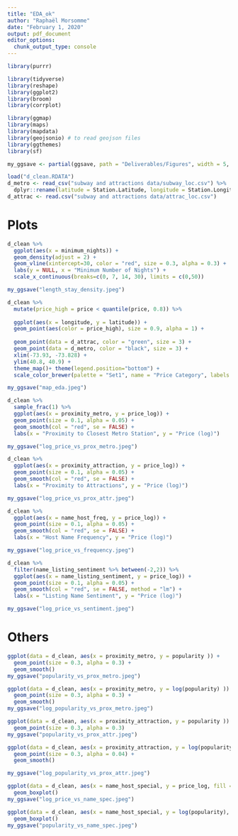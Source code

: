 ```yaml
---
title: "EDA_ok"
author: "Raphaël Morsomme"
date: "February 1, 2020"
output: pdf_document
editor_options: 
  chunk_output_type: console
---
```


```r
library(purrr)

library(tidyverse)
library(reshape)
library(ggplot2)
library(broom)
library(corrplot)

library(ggmap)
library(maps)
library(mapdata)
library(geojsonio) # to read geojson files
library(ggthemes)
library(sf)

my_ggsave <- partial(ggsave, path = "Deliverables/Figures", width = 5, height = 3.5)

load("d_clean.RDATA")
d_metro <- read_csv("subway and attractions data/subway_loc.csv") %>% 
  dplyr::rename(latitude = Station.Latitude, longitude = Station.Longitude)
d_attrac <- read.csv("subway and attractions data/attrac_loc.csv")
```



# Plots

```r
d_clean %>%
  ggplot(aes(x = minimum_nights)) + 
  geom_density(adjust = 2) +
  geom_vline(xintercept=30, color = "red", size = 0.3, alpha = 0.3) +
  labs(y = NULL, x = "Minimum Number of Nights") +
  scale_x_continuous(breaks=c(0, 7, 14, 30), limits = c(0,50))

my_ggsave("length_stay_density.jpeg")
```

```r
d_clean %>%
  mutate(price_high = price < quantile(price, 0.8)) %>%
 
  ggplot(aes(x = longitude, y = latitude)) +
  geom_point(aes(color = price_high), size = 0.9, alpha = 1) +
  
  geom_point(data = d_attrac, color = "green", size = 3) +
  geom_point(data = d_metro, color = "black", size = 3) +
  xlim(-73.93, -73.828) + 
  ylim(40.8, 40.9) +
  theme_map()+ theme(legend.position="bottom") +
  scale_color_brewer(palette = "Set1", name = "Price Category", labels = c("Top 20%", "Bottom 80%"))

my_ggsave("map_eda.jpeg")
```

```r
d_clean %>%
  sample_frac(1) %>%
  ggplot(aes(x = proximity_metro, y = price_log)) +
  geom_point(size = 0.1, alpha = 0.05) +
  geom_smooth(col = "red", se = FALSE) +
  labs(x = "Proximity to Closest Metro Station", y = "Price (log)")

my_ggsave("log_price_vs_prox_metro.jpeg")
```

```r
d_clean %>%
  ggplot(aes(x = proximity_attraction, y = price_log)) +
  geom_point(size = 0.1, alpha = 0.05) +
  geom_smooth(col = "red", se = FALSE) +
  labs(x = "Proximity to Attractions", y = "Price (log)")

my_ggsave("log_price_vs_prox_attr.jpeg")
```

```r
d_clean %>%
  ggplot(aes(x = name_host_freq, y = price_log)) +
  geom_point(size = 0.1, alpha = 0.05) +
  geom_smooth(col = "red", se = FALSE) +
  labs(x = "Host Name Frequency", y = "Price (log)")

my_ggsave("log_price_vs_frequency.jpeg")
```

```r
d_clean %>%
  filter(name_listing_sentiment %>% between(-2,2)) %>%
  ggplot(aes(x = name_listing_sentiment, y = price_log)) +
  geom_point(size = 0.1, alpha = 0.05) +
  geom_smooth(col = "red", se = FALSE, method = "lm") +
  labs(x = "Listing Name Sentiment", y = "Price (log)")

my_ggsave("log_price_vs_sentiment.jpeg")
```

# Others

```r
ggplot(data = d_clean, aes(x = proximity_metro, y = popularity )) +
  geom_point(size = 0.3, alpha = 0.3) +
  geom_smooth()
my_ggsave("popularity_vs_prox_metro.jpeg")
```

```r
ggplot(data = d_clean, aes(x = proximity_metro, y = log(popularity) )) +
  geom_point(size = 0.3, alpha = 0.3) +
  geom_smooth()
my_ggsave("log_popularity_vs_prox_metro.jpeg")
```

```r
ggplot(data = d_clean, aes(x = proximity_attraction, y = popularity )) +
  geom_point(size = 0.3, alpha = 0.3)
my_ggsave("popularity_vs_prox_attr.jpeg")
```

```r
ggplot(data = d_clean, aes(x = proximity_attraction, y = log(popularity) )) +
  geom_point(size = 0.3, alpha = 0.04) +
  geom_smooth()

my_ggsave("log_popularity_vs_prox_attr.jpeg")
```

```r
ggplot(data = d_clean, aes(x = name_host_special, y = price_log, fill = name_host_special)) +
  geom_boxplot()
my_ggsave("log_price_vs_name_spec.jpeg")
```

```r
ggplot(data = d_clean, aes(x = name_host_special, y = log(popularity), fill = name_host_special)) +
  geom_boxplot()
my_ggsave("popularity_vs_name_spec.jpeg")
```


